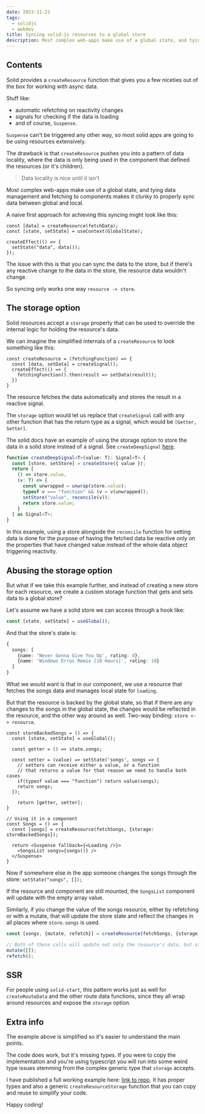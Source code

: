 ```yaml
---
date: 2023-11-21
tags:
  - solidjs
  - webdev
title: Syncing solid-js resources to a global store
description: Most complex web-apps make use of a global state, and tying data management and fetching to components makes it clunky to properly sync data between global and local. Solve all issues in your solid-js app by using the storage option on resources.
---
```



## Contents

Solid provides a `createResource` function that gives you a few niceties out of the box for working with async data.

Stuff like:
- automatic refetching on reactivity changes
- signals for checking if the data is loading
- and of course, `Suspense`.

`Suspense` can't be triggered any other way, so most solid apps are going to be using resources extensively.

The drawback is that `createResource` pushes you into a pattern of data locality, where the data is only being used in the component that defined the resources (or it's children).

> Data locality is nice until it isn't

Most complex web-apps make use of a global state, and tying data management and fetching to components makes it clunky to properly sync data between global and local.


A naive first approach for achieving this syncing might look like this:

```tsx lang="tsx"
const [data] = createResource(fetchData);
const [state, setState] = useContext(GlobalState);

createEffect(() => {
  setState("data", data());
});
```

The issue with this is that you can sync the data to the store, but if there's any reactive change to the data in the store, the resource data wouldn't change.

So syncing only works one way `resource -> store`.

## The storage option

Solid resources accept a `storage` property that can be used to override the internal logic for holding the resource's data.

We can imagine the simplified internals of a `createResource` to look something like this:

```tsx lang="tsx"
const createResource = (fetchingFunction) => {
  const [data, setData] = createSignal();
  createEffect(() => {
    fetchingFunction().then(result => setData(result));
  })
}
```

The resource fetches the data automatically and stores the result in a reactive signal.

The `storage` option would let us replace that `createSignal` call with any other function that has the return type as a signal, which would be `[Getter, Setter]`.


The solid docs have an example of using the storage option to store the data in a solid store instead of a signal. See `createDeepSignal` [here](https://www.solidjs.com/docs/latest/api#createresource:~:text=New%20in%201.5.0%20Experimental).

```ts lang="ts"
function createDeepSignal<T>(value: T): Signal<T> {
  const [store, setStore] = createStore({ value });
  return [
    () => store.value,
    (v: T) => {
      const unwrapped = unwrap(store.value);
      typeof v === "function" && (v = v(unwrapped));
      setStore("value", reconcile(v));
      return store.value;
    }
  ] as Signal<T>;
}
```

In this example, using a store alongside the `reconcile` function for setting data is done for the purpose of having the fetched data be reactive only on the properties that have changed value instead of the whole data object triggering reactivity.

## Abusing the storage option

But what if we take this example further, and instead of creating a new store for each resource, we create a custom storage function that gets and sets data to a global store?

Let's assume we have a solid store we can access through a hook like:
```ts lang="ts"
const [state, setState] = useGlobal();
```

And that the store's state is:
```ts lang="ts"
{
  songs: [
    {name: 'Never Gonna Give You Up', rating: 8},
    {name: 'Windows Erros Remix [10 Hours]', rating: 10}
  ]
}
```

What we would want is that in our component, we use a resource that fetches the songs data and manages local state for `loading`.

But that the resource is backed by the global state, so that if there are any changes to the songs in the global state, the changes would be reflected in the resource, and the other way around as well. Two-way binding: `store <-> resource`.

```tsx lang="tsx"
const storeBackedSongs = () => {
  const [state, setState] = useGlobal();

  const getter = () => state.songs;

  const setter = (value) => setState('songs', songs => {
    // setters can receive either a value, or a function
    // that returns a value for that reason we need to handle both cases
    if(typeof value === "function") return value(songs);
    return songs;
  });

    return [getter, setter];
}

// Using it in a component
const Songs = () => {
  const [songs] = createResource(fetchSongs, {storage: storeBackedSongs});

  return <Suspense fallback={<Loading />}>
    <SongsList songs={songs()} />
  </Suspense>
}
```

Now if somewhere else in the app someone changes the songs through the store:
`setState("songs", []);`

If the resource and component are still mounted, the `SongsList` component will update with the empty array value.

Similarly, if you change the value of the songs resource, either by refetching or with a mutate, that will update the store state and reflect the changes in all places where `store.songs` is used.
```ts lang="ts"
const [songs, {mutate, refetch}] = createResource(fetchSongs, {storage: storeBackedSongs});

// Both of these calls will update not only the resource's data, but store.songs as well
mutate([]);
refetch();
```

## SSR
For people using `solid-start`, this pattern works just as well for `createRouteData` and the other route data functions, since they all wrap around resources and expose the `storage` option.
## Extra info

The example above is simplified so it's easier to understand the main points.

The code does work, but it's missing types. If you were to copy the implementation and you're using typescript you will run into some weird type issues stemming from the complex generic type that `storage` accepts.

I have published a full working example here: [link to repo](https://github.com/andi23rosca/solid-storage-example).
It has proper types and also a generic `createResourceStorage` function that you can copy and reuse to simplify your code.

Happy coding!